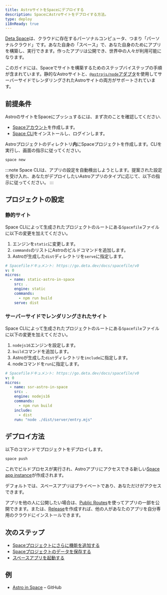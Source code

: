 ```yaml
---
title: AstroサイトをSpaceにデプロイする
description: SpaceにAstroサイトをデプロイする方法。
type: deploy
i18nReady: true
---
```


[Deta Space](https://deta.space/developers)は、クラウドに存在するパーソナルコンピュータ、つまり「パーソナルクラウド」です。あなた自身の「スペース」で、あなた自身のためにアプリを構築し、実行できます。作ったアプリは公開でき、世界中の人々が利用可能になります。

このガイドには、Spaceでサイトを構築するためのステップバイステップの手順が含まれています。静的なAstroサイトと、[`@astrojs/node`アダプタ](/ja/guides/integrations-guide/node/)を使用してサーバーサイドでレンダリングされたAstroサイトの両方がサポートされています。

## 前提条件

AstroのサイトをSpaceにプッシュするには、まず次のことを確認してください.

- [Spaceアカウント](https://deta.space)を作成します。
- [Space CLI](https://deta.space/docs/en/build/reference/cli)をインストールし、ログインします。

Astroプロジェクトのディレクトリ**内**にSpaceプロジェクトを作成します。CLIを実行し、画面の指示に従ってください。

```bash
space new
```

:::note
Space CLIは、アプリの設定を自動検出しようとします。提案された設定を受け入れ、あなたがデプロイしたいAstroアプリのタイプに応じて、以下の指示に従ってください。
:::


## プロジェクトの設定

### 静的サイト

Space CLIによって生成されたプロジェクトのルートにある`Spacefile`ファイルに以下の変更を加えてください。

1. エンジンを`static`に変更します。
2. `commands`のリストにAstroのビルドコマンドを追加します。
3. Astroが生成した`dist`ディレクトリを`serve`に指定します。

```yaml title="Spacefile" {6,8,9}
# Spacefileドキュメント: https://go.deta.dev/docs/spacefile/v0
v: 0
micros:
  - name: static-astro-in-space
    src: .
    engine: static
    commands:
      - npm run build
    serve: dist
```

### サーバーサイドでレンダリングされたサイト


Space CLIによって生成されたプロジェクトのルートにある`Spacefile`ファイルに以下の変更を加えてください。

1. `nodejs16`エンジンを設定します。
2. `build`コマンドを追加します。
3. Astroが生成した`dist`ディレクトリを`include`に指定します。
4. nodeコマンドを`run`に指定します。

```yaml title="Spacefile" {6,8,10,11}
# Spacefileドキュメント: https://go.deta.dev/docs/spacefile/v0
v: 0
micros:
  - name: ssr-astro-in-space
    src: .
    engine: nodejs16
    commands:
      - npm run build
    include:
      - dist
    run: "node ./dist/server/entry.mjs"
```

## デプロイ方法

以下のコマンドでプロジェクトをデプロイします。

```bash
space push
```

これでビルドプロセスが実行され、Astroアプリにアクセスできる新しい[Space app instance](https://deta.space/docs/en/build/fundamentals/development/builder-instance#for-testing)が作成されます。

デフォルトでは、スペースアプリはプライベートであり、あなただけがアクセスできます。

アプリを他の人に公開したい場合は、[Public Routes](https://deta.space/docs/en/reference/spacefile#public_routes)を使ってアプリの一部を公開できます。または、[Release](https://deta.space/docs/en/publish/releasing#releases)を作成すれば、他の人があなたのアプリを自分専用のクラウドにインストールできます。

## 次のステップ

- [Spaceプロジェクトにさらに機能を追加する](https://deta.space/docs/en/build/fundamentals/the-space-runtime/micros#adding-a-micro)
- [Spaceプロジェクトのデータを保存する](https://deta.space/docs/en/build/fundamentals/data-storage#content)
- [スペースアプリを起動する](https://deta.space/docs/en/publish/releasing#releases)

## 例

- [Astro in Space](https://github.com/BogDAAAMN/astro-in-space) – GitHub
